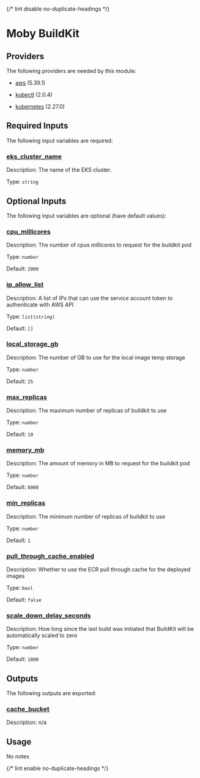
{/* lint disable no-duplicate-headings */}

# Moby BuildKit

<ModuleHeader name="kube_buildkit" sourceHref="https://github.com/Panfactum/stack/tree/__PANFACTUM_VERSION_EDGE__/packages/infrastructure/kube_buildkit" status="alpha" type="live" />

## Providers

The following providers are needed by this module:

* [aws](https://registry.terraform.io/providers/hashicorp/aws/5.39.1/docs) (5.39.1)

* [kubectl](#requirement_kubectl) (2.0.4)

* [kubernetes](https://registry.terraform.io/providers/hashicorp/kubernetes/2.27.0/docs) (2.27.0)

## Required Inputs

The following input variables are required:

### <a name="input_eks_cluster_name" /> [eks\_cluster\_name](#input_eks_cluster_name)

Description: The name of the EKS cluster.

Type: `string`

## Optional Inputs

The following input variables are optional (have default values):

### <a name="input_cpu_millicores" /> [cpu\_millicores](#input_cpu_millicores)

Description: The number of cpus millicores to request for the buildkit pod

Type: `number`

Default: `2000`

### <a name="input_ip_allow_list" /> [ip\_allow\_list](#input_ip_allow_list)

Description: A list of IPs that can use the service account token to authenticate with AWS API

Type: `list(string)`

Default: `[]`

### <a name="input_local_storage_gb" /> [local\_storage\_gb](#input_local_storage_gb)

Description: The number of GB to use for the local image temp storage

Type: `number`

Default: `25`

### <a name="input_max_replicas" /> [max\_replicas](#input_max_replicas)

Description: The maximum number of replicas of buildkit to use

Type: `number`

Default: `10`

### <a name="input_memory_mb" /> [memory\_mb](#input_memory_mb)

Description: The amount of memory in MB to request for the buildkit pod

Type: `number`

Default: `8000`

### <a name="input_min_replicas" /> [min\_replicas](#input_min_replicas)

Description: The minimum number of replicas of buildkit to use

Type: `number`

Default: `1`

### <a name="input_pull_through_cache_enabled" /> [pull\_through\_cache\_enabled](#input_pull_through_cache_enabled)

Description: Whether to use the ECR pull through cache for the deployed images

Type: `bool`

Default: `false`

### <a name="input_scale_down_delay_seconds" /> [scale\_down\_delay\_seconds](#input_scale_down_delay_seconds)

Description: How long since the last build was initiated that BuildKit will be automatically scaled to zero

Type: `number`

Default: `1800`

## Outputs

The following outputs are exported:

### <a name="output_cache_bucket" /> [cache\_bucket](#output_cache_bucket)

Description: n/a

## Usage

No notes

{/* lint enable no-duplicate-headings */}

